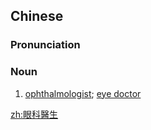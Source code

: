 {{also|眼科医生}}
==Chinese==
{{zh-forms|s=眼科医生|type=22}}

===Pronunciation===
{{zh-pron
|m=yǎnkē yīshēng
|c=ngaan5 fo1 ji1 sang1
|h=pfs=ngién-khô yî-sên
|mn=gán-kho i-seng
|cat=n
}}

===Noun===
{{zh-noun}}

# [[ophthalmologist]]; [[eye doctor]]

{{zh-cat|Healthcare occupations}}

[[zh:眼科醫生]]